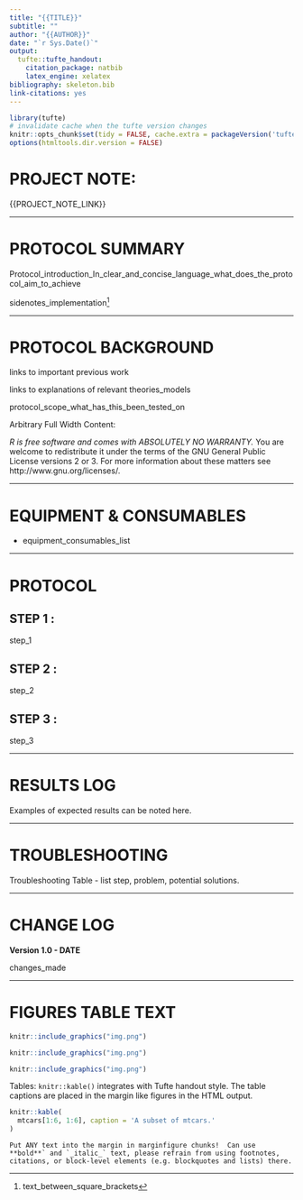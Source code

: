 ```yaml
---
title: "{{TITLE}}"
subtitle: ""
author: "{{AUTHOR}}"
date: "`r Sys.Date()`"
output:
  tufte::tufte_handout:
    citation_package: natbib
    latex_engine: xelatex
bibliography: skeleton.bib
link-citations: yes
---
```


```r
library(tufte)
# invalidate cache when the tufte version changes
knitr::opts_chunk$set(tidy = FALSE, cache.extra = packageVersion('tufte'))
options(htmltools.dir.version = FALSE)
```


# PROJECT NOTE: 


{{PROJECT_NOTE_LINK}}


------



# PROTOCOL SUMMARY


Protocol_introduction_In_clear_and_concise_language_what_does_the_protocol_aim_to_achieve


sidenotes_implementation^[text_between_square_brackets]


---



# PROTOCOL BACKGROUND


links to important previous work


links to explanations of relevant theories_models


protocol_scope_what_has_this_been_tested_on


Arbitrary Full Width Content:

::: {.fullwidth}
_R is free software and comes with ABSOLUTELY NO WARRANTY._ You are welcome to redistribute it under the terms of the GNU General Public License versions 2 or 3. For more information about these matters see http://www.gnu.org/licenses/.
:::


---



# EQUIPMENT & CONSUMABLES


* equipment_consumables_list


---


# PROTOCOL



## STEP 1 : 


step_1



## STEP 2 : 


step_2



## STEP 3 : 


step_3


---



# RESULTS LOG


Examples of expected results can be noted here.


---



# TROUBLESHOOTING


Troubleshooting Table - list step, problem, potential solutions.


---



# CHANGE LOG


**Version 1.0 - DATE**


changes_made


---



# FIGURES TABLE TEXT


```r

knitr::include_graphics("img.png")

```



```r

knitr::include_graphics("img.png")

```



```r

knitr::include_graphics("img.png")

```



Tables:  `knitr::kable()` integrates with Tufte handout style. The table captions are placed in the margin like figures in the HTML output.

```r

knitr::kable(
  mtcars[1:6, 1:6], caption = 'A subset of mtcars.'
)

```



```marginfigure
Put ANY text into the margin in marginfigure chunks!  Can use **bold**` and `_italic_` text, please refrain from using footnotes, citations, or block-level elements (e.g. blockquotes and lists) there.
```





